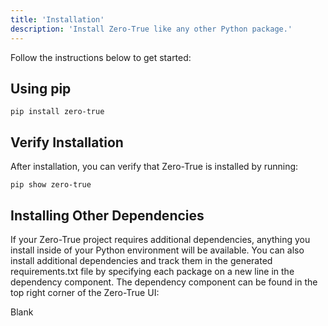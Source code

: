```yaml
---
title: 'Installation'
description: 'Install Zero-True like any other Python package.'
---
```



<Note>Follow the instructions below to get started:</Note>

## Using pip

```CLI
pip install zero-true
```

## Verify Installation

After installation, you can verify that Zero-True is installed by running:

```CLI
pip show zero-true
```

## Installing Other Dependencies

If your Zero-True project requires additional dependencies, anything you install inside of your Python environment will be available. You can also install additional dependencies and track them in the generated requirements.txt file by specifying each package on a new line in the dependency component. The dependency component can be found in the top right corner of the Zero-True UI:


Blank





